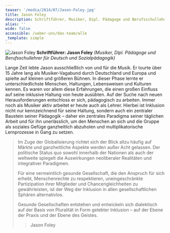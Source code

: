 ```yaml
---
teaser: '/media/2014/07/Jason-Foley.jpg'
title: Jason Foley
description: Schriftführer, Musiker, Dipl. Pädagoge und Berufsschullehrer
alias: ''
wide: false
accessible: /ueber-uns/das-team/alle
_template: simple
---
```


![Jason Foley](/media/2014/07/Jason-Foley.jpg 'Jason Foley') **Schriftführer: Jason Foley** _(Musiker, Dipl. Pädagoge und Berufsschullehrer für Deutsch und Sozialpädagogik)_

Lange Zeit lebte Jason ausschließlich von und für die Musik. Er tourte über 15 Jahre lang als Musiker-Vagabund durch Deutschland und Europa und spielte auf kleinen und größeren Bühnen. In dieser Phase lernte er unterschiedlichste Menschen, Haltungen, Lebensweisen und Kulturen kennen. Es waren vor allem diese Erfahrungen, die einen großen Einfluss auf seine inklusive Haltung von heute ausübten. Auf der Suche nach neuen Herausforderungen entschloss er sich, pädagogisch zu arbeiten. Immer noch als Musiker aktiv arbeitet er heute auch als Lehrer. Hierbei ist Inklusion nicht nur kennzeichnend für seine Haltung, sondern auch ein zentraler Baustein seiner Pädagogik – daher ein zentrales Paradigma seiner täglichen Arbeit und für ihn unerlässlich, um den Menschen an sich und die Gruppe als soziales Gefüge ganzheitlich abzuholen und multiplikatorische Lernprozesse in Gang zu setzen.

> Im Zuge der Globalisierung richtet sich der Blick allzu häufig auf Märkte und ganzheitliche Aspekte werden außer Acht gelassen. Der politische Status quo sowohl innerhalb der Nationen als auch der weltweite spiegelt die Auswirkungen neoliberaler Realitäten und integrativer Paradigmen.
>
> Für eine vermeintlich gesunde Gesellschaft, die den Anspruch für sich erhebt, Menschenrechte zu respektieren, uneingeschränkte Partizipation ihrer Mitglieder und Chancengleichheiten zu gewährleisten, ist der Weg der Inklusion in allen gesellschaftlichen Sphären alternativlos.
>
> Gesunde Gesellschaften entstehen und entwickeln sich dialektisch auf der Basis von Pluralität in Form gelebter Inklusion – auf der Ebene der Praxis und der Ebene des Geistes.
>
> > Jason Foley
